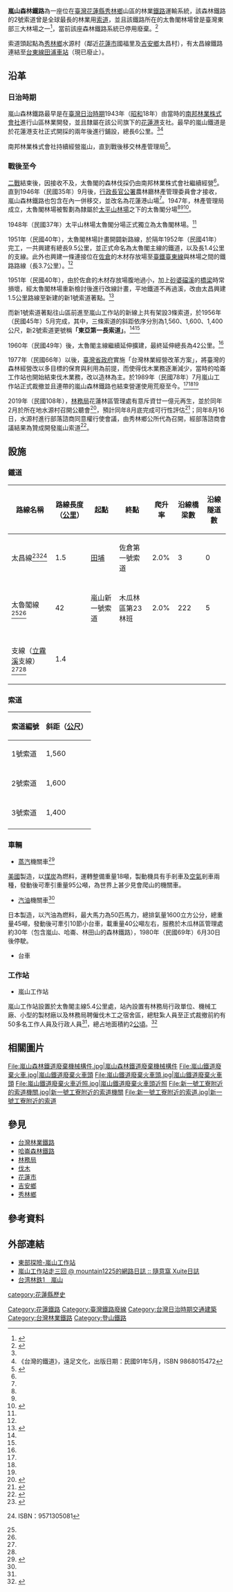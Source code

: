 {{For|以“岚山”为名的其他条目|岚山}}
{{Infobox rail system-route
|rail_name=嵐山森林鐵路
|other_name=太魯閣森林鐵路
|name_bgcolor=
|banner_color=
|sec_banner_color=
|third_banner_color=
|logo_filename=
|image_width=
|logo_bgcolor=
|logo_note=
|image= Arashiyama Mountain railway Route map.png
|imagesize=300px
|caption= 嵐山森林鐵路簡易路線圖
|system_map= 
|mapimage_width=
|map_bgcolor=
|code_name=
|japanese_name=
|hiragana_name=
|romanji_name=
|country={{TWN}}
|locale= {{TWN}}[[花蓮縣|花蓮縣]]
|service_type=森林鐵路
|network=
|start=
|begin_operation=1943年（昭和18年）
|end_operation=1989年（民國78年）
|operation_note=
|system_length=42公里
|length_in_operation=
|total_length=
|line_title=
|lines=4
|stations=
|route_title=鐵道線路
|main_route=太魯閣主線
|secondary_route=太昌線、中間軌道、支線
|branch_route=
|standard=
|main_stations=嵐山工作站
|ridership=
|fleet_size=
|max_speed=
|track_gauge=
|min_radius=
|max_grade=
|block_signal=
|engine=
|depot=
|operator=[[File:ROC_Forestry_Bureau_Seal.svg|23px]][[行政院農業委員會林務局|林務局]]花蓮林區管理處
|franchise=
|hq=
|key_person=
|website=
|route_map=
|}}
'''嵐山森林鐵路'''為一座位在[[臺灣|臺灣]][[花蓮縣|花蓮縣]][[秀林鄉|秀林鄉]]山區的林業[[鐵路|鐵路]]運輸系統，該森林鐵路的2號索道曾是全球最長的林業用[[索道|索道]]，並且該鐵路所在的太魯閣林場曾是臺灣東部三大林場之一<ref name="台灣的森林鐵路簡介 嵐山山地鐵道">{{Cite web|url=http://blog.xuite.net/sujaushi/twblog1/226659908|title=台灣的森林鐵路簡介 嵐山山地鐵道|accessdate=2015-06-30|author=蘇昭旭|date=2014-07-14|publisher=Xuite|language=zh-hant|archive-date=2017-12-01|archive-url=https://web.archive.org/web/20171201032419/http://blog.xuite.net/sujaushi/twblog1/226659908|dead-url=no}}</ref>，當前該座森林鐵路系統已停用廢棄。<ref name="東部探險">{{Cite web |url=https://www.youtube.com/watch?v=UYxwIKMz8BA |title=東部探險-嵐山工作站 |accessdate=2015-06-30 |author= |publisher=東部探險 |language=zh-hant |date= |archive-date=2016-03-17 |archive-url=https://web.archive.org/web/20160317045458/https://www.youtube.com/watch?v=UYxwIKMz8BA |dead-url=no }}</ref>

索道頭起點為[[秀林鄉|秀林鄉]]水源村（鄰近[[花蓮市|花蓮市]]國福里及[[吉安鄉|吉安鄉]]太昌村），有太昌線鐵路連結至[[台東線|台東線]][[田浦車站_(花蓮縣)|田浦車站]]（現已廢止）。

== 沿革 ==
===日治時期 ===
嵐山森林鐵路最早是在[[臺灣日治時期|臺灣日治時期]]1943年（[[昭和|昭和]]18年）由當時的[[南邦林業株式會社|南邦林業株式會社]]進行山區林業開發，並且隸屬在該公司旗下的[[花蓮港|花蓮港]]支社。最早的嵐山鐵道是於花蓮港支社正式開採的兩年後進行鋪設，總長6公里。<ref name="東部探險"/><ref name="《台灣的鐵道》">《台灣的鐵道》，遠足文化，出版日期：民國91年5月，ISBN 9868015472</ref>

南邦林業株式會社持續經營嵐山，直到戰後移交林產管理局<ref name=":0">{{Cite book|url=https://www.worldcat.org/oclc/837777397|title=《失序的森林：日治末期太魯閣林業開發》|last=張雅綿|first=|date=|publisher=花蓮縣文化局|year=2012|isbn=9789860342437|edition=初版|location=花蓮市|pages=|chapter=|oclc=837777397}}</ref>{{rp|205}}。

=== 戰後至今 ===
[[二戰|二戰]]結束後，因接收不及，太魯閣的森林伐採仍由南邦林業株式會社繼續經營<ref name=":0" />{{rp|205}}。直到1946年（民國35年）9月後，[[臺灣省行政長官公署|行政長官公署]]農林廳林產管理委員會才接收，嵐山森林鐵路也包含在內一併移交，並改名為花蓮港山場<ref name=":0" />{{rp|205}}。1947年，林產管理局成立，太魯閣林場被暫劃為隸屬於[[太平山林場|太平山林場]]之下的太魯閣分場<ref name="《台灣的鐵道》 "/><ref name=":0" />{{rp|205}}<ref>{{Cite web|url=http://subject.forest.gov.tw/web/publication/main_01-3-1.htm|title=林務局局誌-光復初期的林務局|accessdate=2015-06-30|author=姚鶴年|date=1997-03-12|publisher=行政院農委會林務局|language=zh-hant|archive-date=2017-12-01|archive-url=https://web.archive.org/web/20171201033536/http://subject.forest.gov.tw/web/publication/main_01-3-1.htm|dead-url=no}}</ref>。

1948年（民國37年）太平山林場太魯閣分場正式獨立為太魯閣林場。<ref name="《台灣的鐵道》 "/>

1951年（民國40年），太魯閣林場計畫開闢新路線，於隔年1952年（民國41年）完工，一共興建有總長9.5公里，並正式命名為太魯閣主線的鐵道，以及長1.4公里的支線。此外也興建一條連接位在[[佐倉|佐倉]]的木材存放場至[[臺鐵|臺鐵]][[臺東線|臺東線]]與林場之間的鐵路路線（長3.7公里）。<ref name="東部探險"/>

1951年（民國40年），由於佐倉的木材存放場腹地過小，加上[[砂婆礑溪|砂婆礑溪]]的[[橋梁|橋梁]]時常損壞，經太魯閣林場重新檢討後進行改線計畫，平地鐵道不再過溪，改由太昌興建1.5公里路線至新建的新1號索道著點。<ref name="台灣山岳雜誌">{{Cite web |url=http://www.twmount.com.tw/content/Content-Detail.aspx?seri=3218&issue=97 |title=嵐山新一號索道 |accessdate=2015-06-30 |author=古庭維 |publisher=台灣山岳雜誌 |language=zh-hant |date= |archive-date=2015-11-18 |archive-url=https://web.archive.org/web/20151118212904/http://www.twmount.com.tw/content/Content-Detail.aspx?seri=3218&issue=97 |dead-url=no }}</ref>

而新1號索道著點往山區前進至嵐山工作站的新線上共有架設3條索道，於1956年（民國45年）5月完成，其中，三條索道的斜距依序分別為1,560、1,600、1,400公尺，新2號索道更號稱'''「東亞第一長索道」'''。<ref name="東部探險"/><ref name="台灣的森林鐵路簡介 嵐山山地鐵道"/>

1960年（民國49年）後，太魯閣主線繼續延伸擴建，最終延伸總長為42公里。<ref name="東部探險"/>

1977年（民國66年）以後，[[臺灣省政府|臺灣省政府]]實施「台灣林業經營改革方案」，將臺灣的森林經營改以多目標的保育與利用為前提，而使得伐木業務逐漸減少，當時的哈崙工作站也開始結束伐木業務，改以造林為主。於1989年（民國78年）7月嵐山工作站正式裁撤並且連帶的嵐山森林鐵路也結束營運使用荒廢至今。<ref name="東部探險"/><ref name="台灣的森林鐵路簡介 嵐山山地鐵道"/><ref name="台灣山岳雜誌"/>

2019年（民國108年），[[林務局|林務局]]花蓮林區管理處有意斥資廿一億元再生，並於同年2月於所在地水源村召開公聽會<ref>{{cite web|url=https://hualien.forest.gov.tw/File.aspx?fno=71112|title=「花蓮嵐山索道再生計畫可行性評估」公聽會紀錄|publisher=花蓮林區管理處|date=2019-02-17|accessdate=2021-06-27|archive-date=2021-06-26|archive-url=https://web.archive.org/web/20210626171701/https://hualien.forest.gov.tw/File.aspx?fno=71112|dead-url=no}}</ref>，預計同年8月底完成可行性評估<ref>{{cite web|url=https://news.ltn.com.tw/news/local/paper/1268614 |title=斥資21億 花蓮嵐山索道林鐵可望再現 |publisher=王峻祺 |website=自由時報 |date=2013-04-02 |accessdate=2013-04-02 }}</ref>；同年8月16日，水源村進行部落諮商同意權行使會議，由秀林鄉公所代為召開，經部落諮商會議結果為贊成開發嵐山索道<ref>{{cite web |url=https://www.youtube.com/watch?v=JNkbTDJHOR8 |title=「秀林鄉水源村嵐山索道再生計畫可行性評估案」諮商同意權行使會議 |publisher=秀林鄉公所 |date=2019-08-16 |accessdate=2019-09-11 |archive-date=2021-06-30 |archive-url=https://web.archive.org/web/20210630004554/https://www.youtube.com/watch?v=JNkbTDJHOR8 |dead-url=no }}</ref>。

== 設施 ==
=== 鐵道 ===
{| class="wikitable" style="font-size: 100%;"
! 路線名稱
! 路線長度（[[公里|公里]]）
! 起點
! 終點
! 爬升率
! 沿線橋梁數
! 沿線隧道數
|-
|太昌線<ref name="哈崙伐木場">{{Cite web |url=http://citycat.theweb.tw/vews8.htm |title=雨行觀的舊日鐵道照片 1 |accessdate=2015-06-30 |author=羅海洋 |publisher=街貓的鐵道網站 |language=zh-hant |date= |archive-url=https://web.archive.org/web/20180125030811/http://citycat.theweb.tw/vews8.htm |archive-date=2018-01-25 |dead-url=yes }}</ref><ref name="台灣鐵道傳奇">{{Cite web |url=http://citycat.theweb.tw/vews8.htm |title=台灣鐵道傳奇 |accessdate=2015-06-30 |author=洪致文 |publisher=時報文化 |language=zh-hant |date=1992年10月1日 |archive-url=https://web.archive.org/web/20180125030811/http://citycat.theweb.tw/vews8.htm |archive-date=2018年1月25日 |dead-url=yes }}ISBN：9571305081</ref>
|1.5
|[[田浦車站_(花蓮縣)|田埔]]
|佐倉第一號索道
|2.0%
|3
|0
|-
|-
|太魯閣線<ref name="東部探險"/><ref name="台灣鐵道傳奇"/>
|42
|嵐山新一號索道
|木瓜林區第23林班
|2.0%
|222
|5	
|-
|-
|-
|支線（[[立霧溪|立霧溪]]支線）<ref name="東部探險"/><ref name="《台灣的鐵道》 "/>
|1.4
|
|
|
|
|	
|-
|}

=== 索道 ===
{| class="wikitable" style="font-size: 100%;"
! 索道編號
! 斜距（[[公尺|公尺]]）
|-
|1號索道
|1,560
|-
|-
|2號索道
|1,600
|-
|-
|3號索道
|1,400
|-
|}

=== 車輛 ===
* [[蒸汽|蒸汽]]機關車<ref name="哈崙伐木場2">{{Cite web |url=http://library.taiwanschoolnet.org/cyberfair2002/C0236970055/color-htm/index.htm |title=繁華盡落的山林-哈崙伐木場 |accessdate=2015-06-30 |author=孫承偉、童如妤、官美媛所帶領之本專題製作學生 |publisher=花蓮縣鑄強國民小學 |language=zh-hant |date=2002年2月8日 |archive-date=2016-03-05 |archive-url=https://web.archive.org/web/20160305074823/http://library.taiwanschoolnet.org/cyberfair2002/C0236970055/color-htm/index.htm |dead-url=no }}</ref>
[[美國|美國]]製造，以[[煤炭|煤炭]]為燃料，運轉整備重量18噸，製動機具有手剎車及[[空氣|空氣]]剎車兩種，發動後可牽引重量95公噸，為世界上甚少見會爬山的機關車。
* [[汽油|汽油]]機關車<ref name="哈崙伐木場2"/>
日本製造，以汽油為燃料，最大馬力為50匹馬力，總排氣量1600立方公分，總重量45噸，發動後可牽引10節小台車，載重量40公噸左右，服務於木瓜林區管理處約30年（包含嵐山、哈崙、林田山的森林鐵路），1980年（民國69年）6月30日後停駛。
* 台車

=== 工作站 ===
* 嵐山工作站
嵐山工作站設置於太魯閣主線5.4公里處，站內設置有林務局行政單位、機械工廠、小型的製材廠以及林務局聘僱伐木工之宿舍區，總駐紮人員至正式裁撤前約有50多名工作人員及行政人員<ref name="東部探險"/>，總占地面積約2[[公頃|公頃]]。<ref>{{Cite web |url=http://www.twmount.com.tw/content/Content-Detail.aspx?seri=3562&issue=105 |title=台灣山岳雜誌-嵐山工作站 |accessdate=2015-06-30 |author=古庭維 |publisher=台灣山岳雜誌 |language=zh-hant |date= |archive-date=2016-03-05 |archive-url=https://web.archive.org/web/20160305184035/http://www.twmount.com.tw/content/Content-Detail.aspx?seri=3562&issue=105 |dead-url=no }}</ref>

== 相關圖片 ==
<gallery>
File:嵐山森林鐵道廢棄機械構件.jpg|嵐山森林鐵道廢棄機械構件
File:嵐山鐵道廢棄火車.jpg|嵐山鐵道廢棄火車頭
File:嵐山鐵道廢棄火車頭.jpg|嵐山鐵道廢棄火車頭
File:嵐山鐵道廢棄火車近照.jpg|嵐山鐵道廢棄火車頭近照
File:新一號工寮附近的索道機關.jpg|新一號工寮附近的索道機關
File:新一號工寮附近的索道.jpg|新一號工寮附近的索道
</gallery>

== 參見 ==
* [[台灣林業鐵路|台灣林業鐵路]]
* [[哈崙森林鐵路|哈崙森林鐵路]]
* [[林務局|林務局]]
* [[伐木|伐木]]
* [[花蓮市|花蓮市]]
* [[吉安鄉|吉安鄉]]
* [[秀林鄉|秀林鄉]]

== 參考資料 ==
{{reflist}}

== 外部連結 ==
* [https://www.youtube.com/watch?v=UYxwIKMz8BA 東部探險-嵐山工作站] {{Wayback|url=https://www.youtube.com/watch?v=UYxwIKMz8BA |date=20160317045458 }}
* [http://blog.xuite.net/apple103011228/wretch/178512939 嵐山工作站走三回 @ mountain1225的網路日誌 :: 隨意窩 Xuite日誌] {{Wayback|url=http://blog.xuite.net/apple103011228/wretch/178512939 |date=20171225043324 }}
* [https://web.archive.org/web/20161218131726/http://www.geocities.jp/paganrail/essaytaiwan/arashi3.html 台湾林鉄1　嵐山]{{日文}}
{{台灣鐵路運輸}}

[[Category:花蓮鐵路|Category:花蓮鐵路]]
[[category:花蓮縣歷史|category:花蓮縣歷史]]
[[Category:臺灣鐵路廢線|Category:臺灣鐵路廢線]]
[[Category:台灣日治時期交通建築|Category:台灣日治時期交通建築]]
[[Category:台灣林業鐵路|Category:台灣林業鐵路]]
[[Category:登山鐵路|Category:登山鐵路]]